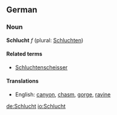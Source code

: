 ==German==
===Noun===
'''Schlucht''' ''f'' (plural: [[Schluchten]])

====Related terms====
*[[Schluchtenscheisser]]

====Translations====
*English: [[canyon]], [[chasm]], [[gorge]], [[ravine]]

[[de:Schlucht]]
[[io:Schlucht]]